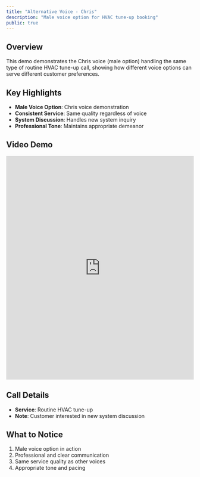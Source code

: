```yaml
---
title: "Alternative Voice - Chris"
description: "Male voice option for HVAC tune-up booking"
public: true
---
```


## Overview

This demo demonstrates the Chris voice (male option) handling the same type of routine HVAC tune-up call, showing how different voice options can serve different customer preferences.

## Key Highlights

- **Male Voice Option**: Chris voice demonstration
- **Consistent Service**: Same quality regardless of voice
- **System Discussion**: Handles new system inquiry
- **Professional Tone**: Maintains appropriate demeanor

## Video Demo

<iframe
  src="https://share.descript.com/embed/l98n5EL502t"
  width="100%"
  height="600"
  frameBorder="0"
  allowFullScreen
  className="rounded-xl"
></iframe>

## Call Details

- **Service**: Routine HVAC tune-up
- **Note**: Customer interested in new system discussion

## What to Notice

1. Male voice option in action
2. Professional and clear communication
3. Same service quality as other voices
4. Appropriate tone and pacing